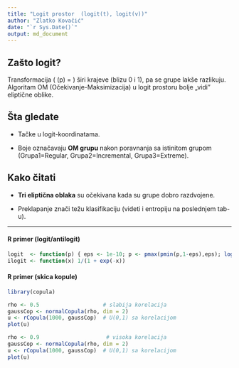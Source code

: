 ```yaml
---
title: "Logit prostor  (logit(t), logit(v))"
author: "Zlatko Kovačić"
date: "`r Sys.Date()`"
output: md_document
---
```


## Zašto logit?

Transformacija \( \mathrm{logit}(p) = \log\frac{p}{1-p} \) širi krajeve (blizu 0 i 1), pa se grupe lakše razlikuju.
Algoritam OM (Očekivanje-Maksimizacija) u logit prostoru bolje „vidi” eliptične oblike.

## Šta gledate

- Tačke u logit-koordinatama.

- Boje označavaju **OM grupu** nakon poravnanja sa istinitom grupom (Grupa1=Regular, Grupa2=Incremental, Grupa3=Extreme).

## Kako čitati

- **Tri eliptična oblaka** su očekivana kada su grupe dobro razdvojene.

- Preklapanje znači težu klasifikaciju (videti i entropiju na poslednjem tab-u).

---

#### R primer (logit/antilogit)

```r
logit  <- function(p) { eps <- 1e-10; p <- pmax(pmin(p,1-eps),eps); log(p/(1-p)) }
ilogit <- function(x) 1/(1 + exp(-x))
```

#### R primer (skica kopule)

```r
library(copula)

rho <- 0.5                    # slabija korelacija
gaussCop <- normalCopula(rho, dim = 2)
u <- rCopula(1000, gaussCop)  # U(0,1) sa korelacijom
plot(u)

rho <- 0.9                     # visoka korelacija
gaussCop <- normalCopula(rho, dim = 2)
u <- rCopula(1000, gaussCop)  # U(0,1) sa korelacijom
plot(u)
```